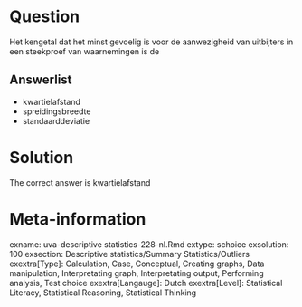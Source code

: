 Question
========

Het kengetal dat het minst gevoelig is voor de aanwezigheid van uitbijters in een steekproef van waarnemingen is de

Answerlist
----------
* kwartielafstand
* spreidingsbreedte
* standaarddeviatie

Solution
========

The correct answer is  kwartielafstand

Meta-information
================
exname: uva-descriptive statistics-228-nl.Rmd
extype: schoice
exsolution: 100
exsection: Descriptive statistics/Summary Statistics/Outliers
exextra[Type]: Calculation, Case, Conceptual, Creating graphs, Data manipulation, Interpretating graph, Interpretating output, Performing analysis, Test choice
exextra[Langauge]: Dutch
exextra[Level]: Statistical Literacy, Statistical Reasoning, Statistical Thinking
